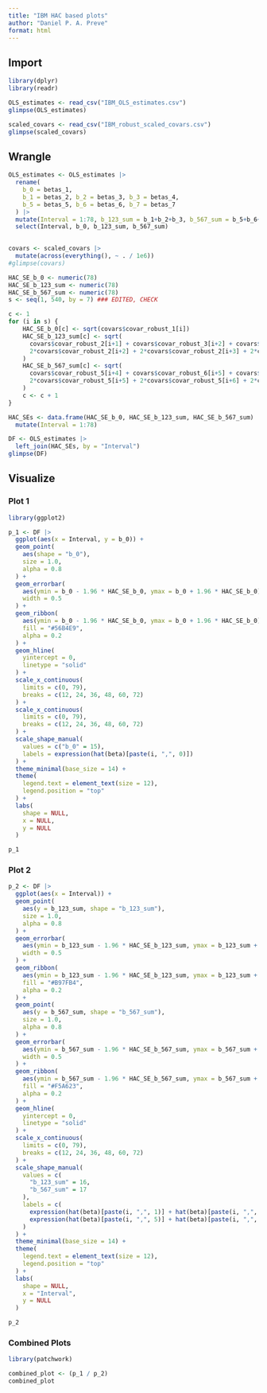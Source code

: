 ```yaml
---
title: "IBM HAC based plots"
author: "Daniel P. A. Preve"
format: html
---
```


## Import

```r
library(dplyr)
library(readr)

OLS_estimates <- read_csv("IBM_OLS_estimates.csv")
glimpse(OLS_estimates)

scaled_covars <- read_csv("IBM_robust_scaled_covars.csv")
glimpse(scaled_covars)
```

## Wrangle

```r
OLS_estimates <- OLS_estimates |>
  rename(
    b_0 = betas_1, 
    b_1 = betas_2, b_2 = betas_3, b_3 = betas_4, 
    b_5 = betas_5, b_6 = betas_6, b_7 = betas_7
  ) |>
  mutate(Interval = 1:78, b_123_sum = b_1+b_2+b_3, b_567_sum = b_5+b_6+b_7) |>
  select(Interval, b_0, b_123_sum, b_567_sum)
  

covars <- scaled_covars |> 
  mutate(across(everything(), ~ . / 1e6))
#glimpse(covars)

HAC_SE_b_0 <- numeric(78)
HAC_SE_b_123_sum <- numeric(78)
HAC_SE_b_567_sum <- numeric(78)
s <- seq(1, 540, by = 7) ### EDITED, CHECK

c <- 1
for (i in s) {
    HAC_SE_b_0[c] <- sqrt(covars$covar_robust_1[i])
    HAC_SE_b_123_sum[c] <- sqrt(
      covars$covar_robust_2[i+1] + covars$covar_robust_3[i+2] + covars$covar_robust_4[i+3] +
      2*covars$covar_robust_2[i+2] + 2*covars$covar_robust_2[i+3] + 2*covars$covar_robust_3[i+3]  
    )
    HAC_SE_b_567_sum[c] <- sqrt(
      covars$covar_robust_5[i+4] + covars$covar_robust_6[i+5] + covars$covar_robust_7[i+6] +
      2*covars$covar_robust_5[i+5] + 2*covars$covar_robust_5[i+6] + 2*covars$covar_robust_6[i+6]  
    )
    c <- c + 1
}

HAC_SEs <- data.frame(HAC_SE_b_0, HAC_SE_b_123_sum, HAC_SE_b_567_sum) |>
  mutate(Interval = 1:78)

DF <- OLS_estimates |>
  left_join(HAC_SEs, by = "Interval")
glimpse(DF)
```

## Visualize

### Plot 1

```r
library(ggplot2)

p_1 <- DF |>
  ggplot(aes(x = Interval, y = b_0)) +
  geom_point(
    aes(shape = "b_0"), 
    size = 1.0, 
    alpha = 0.8
  ) +
  geom_errorbar(
    aes(ymin = b_0 - 1.96 * HAC_SE_b_0, ymax = b_0 + 1.96 * HAC_SE_b_0),   # 1.645  
    width = 0.5
  ) +
  geom_ribbon(
    aes(ymin = b_0 - 1.96 * HAC_SE_b_0, ymax = b_0 + 1.96 * HAC_SE_b_0),
    fill = "#56B4E9",
    alpha = 0.2
  ) +
  geom_hline(
    yintercept = 0,
    linetype = "solid"
  ) +
  scale_x_continuous(
    limits = c(0, 79),   
    breaks = c(12, 24, 36, 48, 60, 72)  
  ) +
  scale_x_continuous(
    limits = c(0, 79),  
    breaks = c(12, 24, 36, 48, 60, 72)  
  ) +
  scale_shape_manual(
    values = c("b_0" = 15),  
    labels = expression(hat(beta)[paste(i, ",", 0)])  
  ) +
  theme_minimal(base_size = 14) +
  theme(
    legend.text = element_text(size = 12),
    legend.position = "top"
  ) +
  labs(
    shape = NULL,  
    x = NULL,  
    y = NULL
  )

p_1
```

### Plot 2

```r
p_2 <- DF |>
  ggplot(aes(x = Interval)) +
  geom_point(
    aes(y = b_123_sum, shape = "b_123_sum"), 
    size = 1.0,
    alpha = 0.8
  ) +
  geom_errorbar(
    aes(ymin = b_123_sum - 1.96 * HAC_SE_b_123_sum, ymax = b_123_sum + 1.96 * HAC_SE_b_123_sum),  # 1.645 
    width = 0.5
  ) +
  geom_ribbon(
    aes(ymin = b_123_sum - 1.96 * HAC_SE_b_123_sum, ymax = b_123_sum + 1.96 * HAC_SE_b_123_sum),
    fill = "#B97FB4",
    alpha = 0.2
  ) +
  geom_point(
    aes(y = b_567_sum, shape = "b_567_sum"), 
    size = 1.0,
    alpha = 0.8
  ) +
  geom_errorbar(
    aes(ymin = b_567_sum - 1.96 * HAC_SE_b_567_sum, ymax = b_567_sum + 1.96 * HAC_SE_b_567_sum),  # 1.645 
    width = 0.5
  ) +
  geom_ribbon(
    aes(ymin = b_567_sum - 1.96 * HAC_SE_b_567_sum, ymax = b_567_sum + 1.96 * HAC_SE_b_567_sum),
    fill = "#F5A623",
    alpha = 0.2
  ) +
  geom_hline(
    yintercept = 0,
    linetype = "solid"
  ) +
  scale_x_continuous(
    limits = c(0, 79),  
    breaks = c(12, 24, 36, 48, 60, 72)  
  ) +
  scale_shape_manual(
    values = c(
      "b_123_sum" = 16, 
      "b_567_sum" = 17
    ),
    labels = c(
      expression(hat(beta)[paste(i, ",", 1)] + hat(beta)[paste(i, ",", 2)] + hat(beta)[paste(i, ",", 3)]),
      expression(hat(beta)[paste(i, ",", 5)] + hat(beta)[paste(i, ",", 6)] + hat(beta)[paste(i, ",", 7)])
    )  
  ) +
  theme_minimal(base_size = 14) +
  theme(
    legend.text = element_text(size = 12),
    legend.position = "top"
  ) +
  labs(
    shape = NULL,  
    x = "Interval",  
    y = NULL
  )

p_2
```

### Combined Plots

```r
library(patchwork)

combined_plot <- (p_1 / p_2)
combined_plot
```


